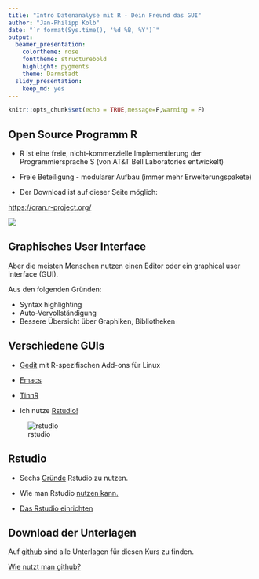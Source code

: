```yaml
---
title: "Intro Datenanalyse mit R - Dein Freund das GUI"
author: "Jan-Philipp Kolb"
date: "`r format(Sys.time(), '%d %B, %Y')`"
output: 
  beamer_presentation: 
    colortheme: rose
    fonttheme: structurebold
    highlight: pygments
    theme: Darmstadt
  slidy_presentation: 
    keep_md: yes
---
```



```r
knitr::opts_chunk$set(echo = TRUE,message=F,warning = F)
```



## Open Source Programm R

-  R ist eine freie, nicht-kommerzielle Implementierung der Programmiersprache S (von AT&T Bell Laboratories entwickelt)
- Freie Beteiligung - modularer Aufbau (immer mehr Erweiterungspakete)

- Der Download ist auf dieser Seite möglich:

<https://cran.r-project.org/>


![](figure/BasisR.PNG)


## Graphisches User Interface

Aber die meisten Menschen nutzen einen Editor oder ein graphical user interface (GUI).

Aus den folgenden Gründen:

- Syntax highlighting
- Auto-Vervollständigung
- Bessere Übersicht über Graphiken, Bibliotheken

## Verschiedene GUIs

- [Gedit](https://projects.gnome.org/gedit/) mit R-spezifischen Add-ons für Linux

- [Emacs](http://www.gnu.org/software/emacs/)

- [TinnR](http://www.sciviews.org/Tinn-R/)

- Ich nutze [Rstudio!](https://www.rstudio.com/)

![rstudio](figure/0_overall.jpg)


## Rstudio

- Sechs [Gründe](http://www.r-bloggers.com/top-6-reasons-you-need-to-be-using-rstudio/) Rstudio zu nutzen.

- Wie man Rstudio [nutzen kann.](https://support.rstudio.com/hc/en-us/sections/200107586-Using-RStudio)

- [Das Rstudio einrichten](https://support.rstudio.com/hc/en-us/articles/200549016-Customizing-RStudio)


## Download der Unterlagen

Auf [github](https://github.com/Japhilko/IntroR/tree/master/2017) sind alle Unterlagen für diesen Kurs zu finden.


[Wie nutzt man github?](https://guides.github.com/activities/hello-world/)
